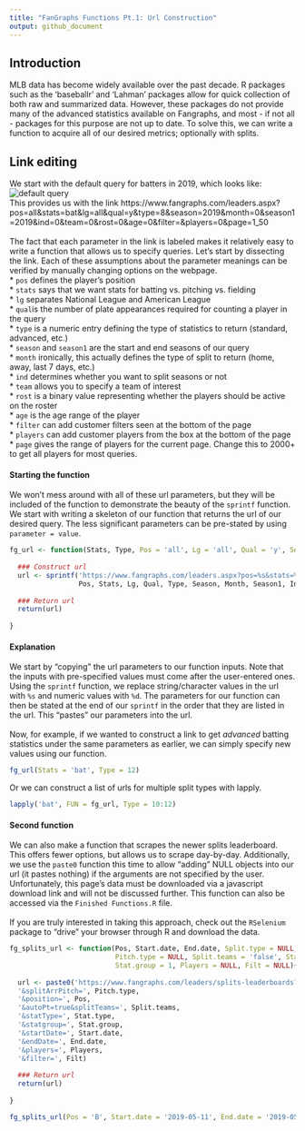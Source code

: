 ```yaml
---
title: "FanGraphs Functions Pt.1: Url Construction"
output: github_document
---
```


## Introduction

MLB data has become widely available over the past decade. R packages such as the 'baseballr' and 'Lahman' packages allow for quick collection of both raw and summarized data. However, these packages do not provide many of the advanced statistics available on Fangraphs, and most - if not all - packages for this purpose are not up to date. To solve this, we can write a function to acquire all of our desired metrics; optionally with splits.

## Link editing

We start with the default query for batters in 2019, which looks like:
<BR>
![default query](Images/Default Query.PNG)
<BR>
This provides us with the link <url>https://www.fangraphs.com/leaders.aspx?pos=all&stats=bat&lg=all&qual=y&type=8&season=2019&month=0&season1=2019&ind=0&team=0&rost=0&age=0&filter=&players=0&page=1_50</url>
<BR>
<BR>
The fact that each parameter in the link is labeled makes it relatively easy to write a function that allows us to specify queries. Let's start by dissecting the link. Each of these assumptions about the parameter meanings can be verified by manually changing options on the webpage.
<BR>
* `pos` defines the player's position
<BR>
* `stats` says that we want stats for batting vs. pitching vs. fielding
<BR>
* `lg` separates National League and American League
<BR>
* `qual`is the number of plate appearances required for counting a player in the query 
<BR>
* `type` is a numeric entry defining the type of statistics to return (standard, advanced, etc.)
<BR>
* `season` and `season1` are the start and end seasons of our query
<BR>
* `month` ironically, this actually defines the type of split to return (home, away, last 7 days, etc.)
<BR>
* `ind` determines whether you want to split seasons or not
<BR>
* `team` allows you to specify a team of interest
<BR>
* `rost` is a binary value representing whether the players should be active on the roster
<BR>
* `age` is the age range of the player
<BR>
* `filter` can add customer filters seen at the bottom of the page
<BR>
* `players` can add customer players from the box at the bottom of the page
<BR>
* `page` gives the range of players for the current page. Change this to 2000+ to get all players for most queries.
<BR>

#### Starting the function
We won't mess around with all of these url parameters, but they will be included of the function to demonstrate the beauty of the `sprintf` function. We start with writing a skeleton of our function that returns the url of our desired query. The less significant parameters can be pre-stated by using `parameter = value`.

```r

fg_url <- function(Stats, Type, Pos = 'all', Lg = 'all', Qual = 'y', Season = 2019, Season1 = 2019, Team = 0, Rost = 0, Age = 0, Players = 0, Month = 0, Ind = 0, Max.results = 2000){
  
  ### Construct url
  url <- sprintf('https://www.fangraphs.com/leaders.aspx?pos=%s&stats=%s&lg=%s&qual=%s&type=%d&season=%d&month=%d&season1=%d&ind=%d&team=%d&rost=%d&age=%d&filter=&players=%s&page=1_%d',
                 Pos, Stats, Lg, Qual, Type, Season, Month, Season1, Ind, Team, Rost, Age, Players, Max.results)
  
  ### Return url
  return(url)
  
}

```

#### Explanation

We start by "copying" the url parameters to our function inputs. Note that the inputs with pre-specified values must come after the user-entered ones. Using the `sprintf` function, we replace string/character values in the url with `%s` and numeric values with `%d`. The parameters for our function can then be stated at the end of our `sprintf` in the order that they are listed in the url. This "pastes" our parameters into the url.
<BR>
<BR>
Now, for example, if we wanted to construct a link to get <i>advanced</i> batting statistics under the same parameters as earlier, we can simply specify new values using our function.
```r
fg_url(Stats = 'bat', Type = 12)
```
Or we can construct a list of urls for multiple split types with lapply.
```r
lapply('bat', FUN = fg_url, Type = 10:12)
```

#### Second function
We can also make a function that scrapes the newer splits leaderboard. This offers fewer options, but allows us to scrape day-by-day. Additionally, we use the `paste0` function this time to allow "adding" NULL objects into our url (it pastes nothing) if the arguments are not specified by the user. Unfortunately, this page's data must be downloaded via a javascript download link and will not be discussed further. This function can also be accessed via the `Finished Functions.R` file.
<BR>
<BR>
If you are truly interested in taking this approach, check out the `RSelenium` package to "drive" your browser through R and download the data.

```r

fg_splits_url <- function(Pos, Start.date, End.date, Split.type = NULL, 
                          Pitch.type = NULL, Split.teams = 'false', Stat.type = 'player',
                          Stat.group = 1, Players = NULL, Filt = NULL){
  
  url <- paste0('https://www.fangraphs.com/leaders/splits-leaderboards?splitArr=', Split.type,
  '&splitArrPitch=', Pitch.type,
  '&position=', Pos,
  '&autoPt=true&splitTeams=', Split.teams,
  '&statType=', Stat.type,
  '&statgroup=', Stat.group,
  '&startDate=', Start.date,
  '&endDate=', End.date,
  '&players=', Players,
  '&filter=', Filt)
  
  ### Return url
  return(url)
  
}

fg_splits_url(Pos = 'B', Start.date = '2019-05-11', End.date = '2019-05-18')

```
